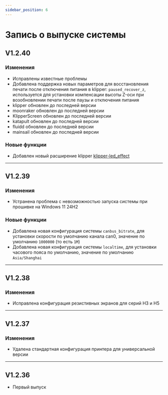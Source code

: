 ```yaml
---
sidebar_position: 6
---
```


# Запись о выпуске системы

## V1.2.40

### Изменения

- Исправлены известные проблемы
- Добавлена поддержка новых параметров для восстановления печати после отключения питания в klipper: `paused_recover_z`, используется для установки компенсации высоты Z-оси при возобновлении печати после паузы и отключения питания
- klipper обновлен до последней версии
- moonraker обновлен до последней версии
- KlipperScreen обновлен до последней версии
- katapult обновлен до последней версии
- fluidd обновлен до последней версии
- mainsail обновлен до последней версии

### Новые функции

- Добавлен новый расширение klipper [klipper-led_effect](https://github.com/julianschill/klipper-led_effect.git)

----

## V1.2.39

### Изменения

- Устранена проблема с невозможностью запуска системы при прошивке на Windows 11 24H2

### Новые функции

- Добавлена новая конфигурация системы `canbus_bitrate`, для установки скорости по умолчанию канала can0, значение по умолчанию `1000000` (то есть `1M`)
- Добавлена новая конфигурация системы `localtime`, для установки часового пояса по умолчанию, значение по умолчанию `Asia/Shanghai`

----

## V1.2.38

### Изменения

- Исправлена конфигурация резистивных экранов для серий H3 и H5

----

## V1.2.37

### Изменения

- Удалена стандартная конфигурация принтера для универсальной версии

----

## V1.2.36

- Первый выпуск
